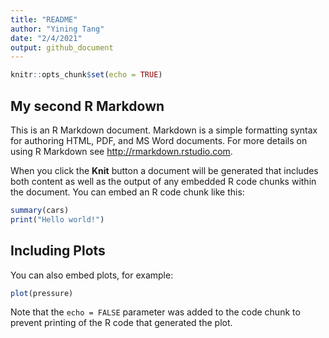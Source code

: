 ```yaml
---
title: "README"
author: "Yining Tang"
date: "2/4/2021"
output: github_document
---
```


<!-- ^ -->
<!-- | -->
<!-- YAML Frontmatter -->

```r
knitr::opts_chunk$set(echo = TRUE)
```


## My second R Markdown


This is an R Markdown document. Markdown is a simple formatting syntax for authoring HTML, PDF, and MS Word documents. For more details on using R Markdown see <http://rmarkdown.rstudio.com>.

When you click the **Knit** button a document will be generated that includes both content as well as the output of any embedded R code chunks within the document. You can embed an R code chunk like this:

```r
summary(cars)
print("Hello world!")
```

## Including Plots

You can also embed plots, for example:

```r
plot(pressure)
```

Note that the `echo = FALSE` parameter was added to the code chunk to prevent printing of the R code that generated the plot.
